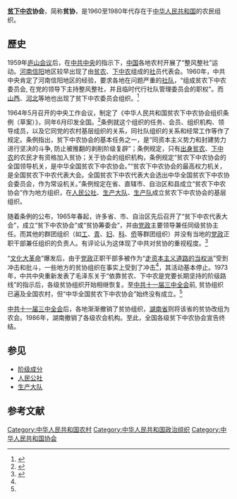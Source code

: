 '''[[贫农|贫]][[下中农|下中农]]协会'''，简称'''贫协'''，是1960至1980年代存在于[[中华人民共和国|中华人民共和国]]的农民组织。

== 歷史 ==
1959年[[庐山会议_(1959年)|庐山会议]]后，在[[中共中央|中共中央]]的指示下，[[中华人民共和国|中国]]各地农村开展了“整风整社”运动。[[河南|河南]][[信阳|信阳]]地区较早出现了由[[贫农|贫农]]、[[下中农|下中农]]组成的[[人民公社|社]]员代表会。1960年，中共中央肯定了河南信阳地区的经验，要求各地在问题严重的[[人民公社|社]][[生产大队|队]]，“组成贫农下中农委员会, 在党的领导下主持整风整社，并且临时代行社队管理委员会的职权”。而[[山西|山西]]、[[河北|河北]]等地也出现了贫下中农委员会组织。<ref name=About>{{cite journal|author=郭圣福|title=贫下中农协会述论|journal=中共党史研究|year=2005|volume=06|pages=89-96}}</ref>

1964年5月召开的中央工作会议，制定了《中华人民共和国贫农下中农协会组织条例（草案）》，同年6月印发全国。<ref>{{cite web|title=中共中央关于印发《中华人民共和国贫农下中农协会组织条例（草案）》的指示|url=http://cpc.people.com.cn/GB/64184/64186/66673/4493674.html|work=建国以来重要文献选编·第十八册|accessdate=2014-11-23|archive-date=2018-06-29|archive-url=https://web.archive.org/web/20180629102301/http://cpc.people.com.cn/GB/64184/64186/66673/4493674.html|dead-url=no}}</ref>条例就这个组织的任务、会员、组织机构、领导成员，以及它同党的农村基层组织的关系，同社队组织的关系和经常工作等作了规定。条例指出，贫下中农协会的基本任务之一，是“同资本主义势力和封建势力进行坚决的斗争, 防止被推翻的剥削阶级复辟”；条例规定，只有[[阶级成分|出身]][[贫农|贫农]]、[[下中农|下中农]]的农民才有资格加入贫协；关于协会的组织机构，条例规定“贫农下中农协会的全国领导机关，是中华全国贫农下中农协会。”“贫农下中农协会的最高权力机关，是全国贫农下中农代表大会。全国贫农下中农代表大会选出中华全国贫农下中农协会委员会，作为常设机关。”条例规定在省、直辖市、自治区和县成立“贫农下中农协会”作为地方组织，在[[人民公社|人民公社]]、[[生产大队|生产大队]]、[[生产队|生产队]]成立贫农下中农协会的基层组织。

随着条例的公布，1965年春起，许多省、市、自治区先后召开了“贫下中农代表大会”，成立“贫下中农协会”或“贫协筹委会”，并由[[中国共产党|党]][[人民政府|政]]主要领导兼任同级贫协主任。而其他的群团组织（如[[中华全国总工会|工]]、[[中国共产主义青年团|青]]、[[中华全国妇女联合会|妇]]、[[中国科学技术协会|科]]、[[中华全国归国华侨联合会|侨]]等群团组织）并没有当地的[[中国共产党|党]][[人民政府|政]]正职干部兼任组织的负责人。有评论认为这体现了中共对贫协的重视程度。<ref name=History>{{cite journal|author=贺吉元|title=“贫下中农协会”组织的来龙去脉|journal=党史博采（纪实版）|year=2011|volume=12|pages=27-20}}</ref>

“[[文化大革命|文化大革命]]”爆发后，由于[[中国共产党|党]][[人民政府|政]]正职干部多被作为“[[走资本主义道路的当权派|走资本主义道路的当权派]]”受到冲击和批斗，一些地方的贫协组织在事实上受到了冲击<ref name=History/>，其活动基本停止。1973年，中共中央重新发表了毛泽东关于“依靠贫农、下中农是党要长期坚持的阶级路线”的指示后，各级贫协组织开始相继恢复。至[[中国共产党第十一届中央委员会第三次全体会议|中共十一届三中全会]]前, 贫协组织已遍及全国农村，但“中华全国贫农下中农协会”始终没有成立。<ref name=About/>

[[中国共产党第十一届中央委员会第三次全体会议|中共十一届三中全会]]后，各地渐渐撤销了贫协组织，[[湖南省|湖南省]]则将该省的贫协改组为农会。1986年，湖南撤销了各级农会机构。至此，全国各级贫下中农协会宣告终结。

== 参见 ==
* [[阶级成分|阶级成分]]
* [[人民公社|人民公社]]
* [[生产大队|生产大队]]

== 参考文献 ==
{{reflist}}

[[Category:中华人民共和国农村|Category:中华人民共和国农村]]
[[Category:中华人民共和国政治组织|Category:中华人民共和国政治组织]]
[[Category:中华人民共和国协会|Category:中华人民共和国协会]]